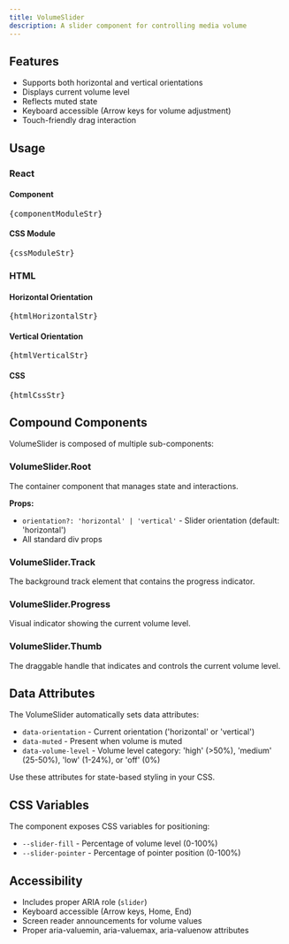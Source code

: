 ```yaml
---
title: VolumeSlider
description: A slider component for controlling media volume
---
```



## Features

- Supports both horizontal and vertical orientations
- Displays current volume level
- Reflects muted state
- Keyboard accessible (Arrow keys for volume adjustment)
- Touch-friendly drag interaction

## Usage

### React

#### Component
<pre>{componentModuleStr}</pre>

#### CSS Module
<pre>{cssModuleStr}</pre>

### HTML

#### Horizontal Orientation
<pre>{htmlHorizontalStr}</pre>

#### Vertical Orientation
<pre>{htmlVerticalStr}</pre>

#### CSS
<pre>{htmlCssStr}</pre>

## Compound Components

VolumeSlider is composed of multiple sub-components:

### VolumeSlider.Root
The container component that manages state and interactions.

**Props:**
- `orientation?: 'horizontal' | 'vertical'` - Slider orientation (default: 'horizontal')
- All standard div props

### VolumeSlider.Track
The background track element that contains the progress indicator.

### VolumeSlider.Progress
Visual indicator showing the current volume level.

### VolumeSlider.Thumb
The draggable handle that indicates and controls the current volume level.

## Data Attributes

The VolumeSlider automatically sets data attributes:

- `data-orientation` - Current orientation ('horizontal' or 'vertical')
- `data-muted` - Present when volume is muted
- `data-volume-level` - Volume level category: 'high' (>50%), 'medium' (25-50%), 'low' (1-24%), or 'off' (0%)

Use these attributes for state-based styling in your CSS.

## CSS Variables

The component exposes CSS variables for positioning:

- `--slider-fill` - Percentage of volume level (0-100%)
- `--slider-pointer` - Percentage of pointer position (0-100%)

## Accessibility

- Includes proper ARIA role (`slider`)
- Keyboard accessible (Arrow keys, Home, End)
- Screen reader announcements for volume values
- Proper aria-valuemin, aria-valuemax, aria-valuenow attributes
